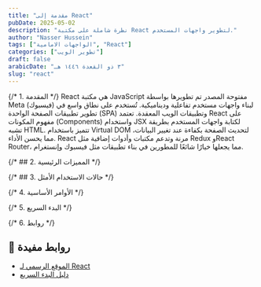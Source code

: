 ```yaml
---
title: "مقدمة إلى React"
pubDate: 2025-05-02
description: "نظرة شاملة على مكتبة React لتطوير واجهات المستخدم."
author: "Nasser Hussein"
tags: ["الواجهات الامامية", "React"]
categories: ["تطوير الويب"]
draft: false
arabicDate: "٣ ذو القعدة ١٤٤٦ هـ"
slug: "react"
---
```


{/* 1. المقدمة */}
React هي مكتبة JavaScript مفتوحة المصدر تم تطويرها بواسطة Meta (فيسبوك) لبناء واجهات مستخدم تفاعلية وديناميكية. تُستخدم على نطاق واسع في تطوير تطبيقات الصفحة الواحدة (SPA) وتطبيقات الويب المعقدة. تعتمد React على مفهوم المكونات (Components) واستخدام JSX لكتابة واجهات المستخدم بطريقة تشبه HTML. تتميز باستخدام Virtual DOM لتحديث الصفحة بكفاءة عند تغيير البيانات، مما يحسن الأداء. React مرنة وتدعم مكتبات وأدوات إضافية مثل Redux وReact Router، مما يجعلها خيارًا شائعًا للمطورين في بناء تطبيقات مثل فيسبوك وإنستغرام.

{/* ## 2. المميزات الرئيسية */}

{/* ## 3. حالات الاستخدام الأمثل */}

{/* 4. الأوامر الأساسية */}

{/* 5. البدء السريع */}

{/* 6. روابط */}

## 🔗 روابط مفيدة

- [الموقع الرسمي لـ React](https://react.dev/)
- [دليل البدء السريع](https://react.dev/learn)
